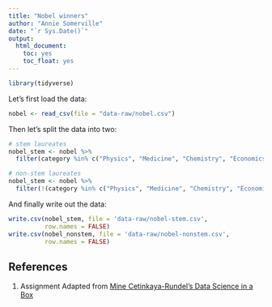 ```yaml
---
title: "Nobel winners"
author: "Annie Somerville"
date: "`r Sys.Date()`"
output: 
  html_document: 
    toc: yes
    toc_float: yes
---
```


```r
library(tidyverse)
```

Let's first load the data:

```r
nobel <- read_csv(file = "data-raw/nobel.csv")
```

Then let's split the data into two:

```r
# stem laureates
nobel_stem <- nobel %>%
  filter(category %in% c("Physics", "Medicine", "Chemistry", "Economics"))
```

```r
# non-stem laureates
nobel_stem <- nobel %>%
  filter(!(category %in% c("Physics", "Medicine", "Chemistry", "Economics")))
```

And finally write out the data:

```r
write.csv(nobel_stem, file = 'data-raw/nobel-stem.csv',
          row.names = FALSE)
write.csv(nobel_nonstem, file = 'data-raw/nobel-nonstem.csv',
          row.names = FALSE)
```

## References {#references}
1. Assignment Adapted from [Mine Cetinkaya-Rundel's Data Science in a Box](https://github.com/rstudio-education/datascience-box)